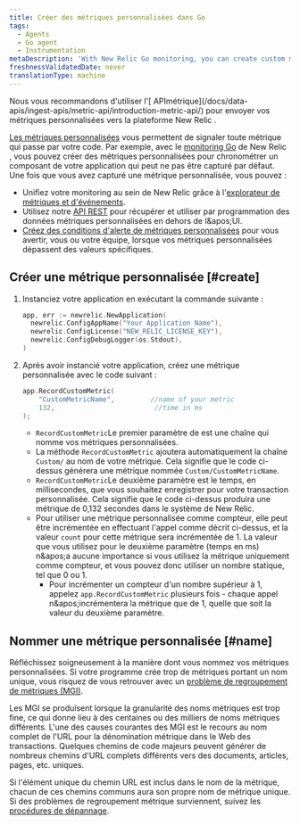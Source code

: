 ```yaml
---
title: Créer des métriques personnalisées dans Go
tags:
  - Agents
  - Go agent
  - Instrumentation
metaDescription: 'With New Relic Go monitoring, you can create custom metrics to time a component of your app that may not captured by default.'
freshnessValidatedDate: never
translationType: machine
---
```


<Callout variant="important">
  Nous vous recommandons d'utiliser l'[ APImétrique](/docs/data-apis/ingest-apis/metric-api/introduction-metric-api/) pour envoyer vos métriques personnalisées vers la plateforme New Relic .
</Callout>

[Les métriques personnalisées](/docs/agents/manage-apm-agents/agent-data/collect-custom-metrics) vous permettent de signaler toute métrique qui passe par votre code. Par exemple, avec le [monitoring Go](/docs/agents/go-agent/get-started/get-new-relic-go) de New Relic , vous pouvez créer des métriques personnalisées pour chronométrer un composant de votre application qui peut ne pas être capturé par défaut. Une fois que vous avez capturé une métrique personnalisée, vous pouvez :

* Unifiez votre monitoring au sein de New Relic grâce à l'[explorateur de métriques et d'événements](/docs/query-your-data/explore-query-data/data-explorer/introduction-data-explorer).
* Utilisez notre [API REST](/docs/apis/rest-api-v2/requirements/new-relic-rest-api-v2-getting-started) pour récupérer et utiliser par programmation des données métriques personnalisées en dehors de l&amp;apos;UI.
* [Créez des conditions d'alerte de métriques personnalisées](/docs/alerts/new-relic-alerts/configuring-alert-policies/define-custom-metrics-alert-condition) pour vous avertir, vous ou votre équipe, lorsque vos métriques personnalisées dépassent des valeurs spécifiques.

## Créer une métrique personnalisée [#create]

1. Instanciez votre application en exécutant la commande suivante :

   ```go
   app, err := newrelic.NewApplication(
     newrelic.ConfigAppName("Your Application Name"),
     newrelic.ConfigLicense("NEW_RELIC_LICENSE_KEY"),
     newrelic.ConfigDebugLogger(os.Stdout),
   )
   ```

2. Après avoir instancié votre application, créez une métrique personnalisée avec le code suivant :

   ```go
   app.RecordCustomMetric(
       "CustomMetricName",         //name of your metric
       132,                         //time in ms
   );
   ```

   * `RecordCustomMetric`Le premier paramètre de est une chaîne qui nomme vos métriques personnalisées.
   * La méthode `RecordCustomMetric` ajoutera automatiquement la chaîne `Custom/` au nom de votre métrique. Cela signifie que le code ci-dessus générera une métrique nommée `Custom/CustomMetricName`.
   * `RecordCustomMetric`Le deuxième paramètre est le temps, en millisecondes, que vous souhaitez enregistrer pour votre transaction personnalisée. Cela signifie que le code ci-dessus produira une métrique de 0,132 secondes dans le système de New Relic.
   * Pour utiliser une métrique personnalisée comme compteur, elle peut être incrémentée en effectuant l'appel comme décrit ci-dessus, et la valeur `count` pour cette métrique sera incrémentée de 1. La valeur que vous utilisez pour le deuxième paramètre (temps en ms) n&amp;apos;a aucune importance si vous utilisez la métrique uniquement comme compteur, et vous pouvez donc utiliser un nombre statique, tel que 0 ou 1.
     * Pour incrémenter un compteur d'un nombre supérieur à 1, appelez `app.RecordCustomMetric` plusieurs fois - chaque appel n&amp;apos;incrémentera la métrique que de 1, quelle que soit la valeur du deuxième paramètre.

## Nommer une métrique personnalisée [#name]

Réfléchissez soigneusement à la manière dont vous nommez vos métriques personnalisées. Si votre programme crée trop de métriques portant un nom unique, vous risquez de vous retrouver avec un [problème de regroupement de métriques (MGI)](/docs/agents/manage-apm-agents/troubleshooting/metric-grouping-issues).

Les MGI se produisent lorsque la granularité des noms métriques est trop fine, ce qui donne lieu à des centaines ou des milliers de noms métriques différents. L'une des causes courantes des MGI est le recours au nom complet de l'URL pour la dénomination métrique dans le Web des transactions. Quelques chemins de code majeurs peuvent générer de nombreux chemins d'URL complets différents vers des documents, articles, pages, etc. uniques.

Si l'élément unique du chemin URL est inclus dans le nom de la métrique, chacun de ces chemins communs aura son propre nom de métrique unique. Si des problèmes de regroupement métrique surviennent, suivez les [procédures de dépannage](/docs/agents/manage-apm-agents/troubleshooting/metric-grouping-issues).